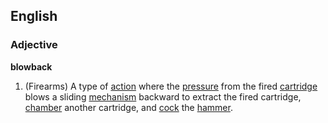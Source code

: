 ==English==
===Adjective===
'''blowback'''
# (Firearms) A type of [[action]] where the [[pressure]] from the fired [[cartridge]] blows a sliding [[mechanism]] backward to extract the fired cartridge, [[chamber]] another cartridge, and [[cock]] the [[hammer]].